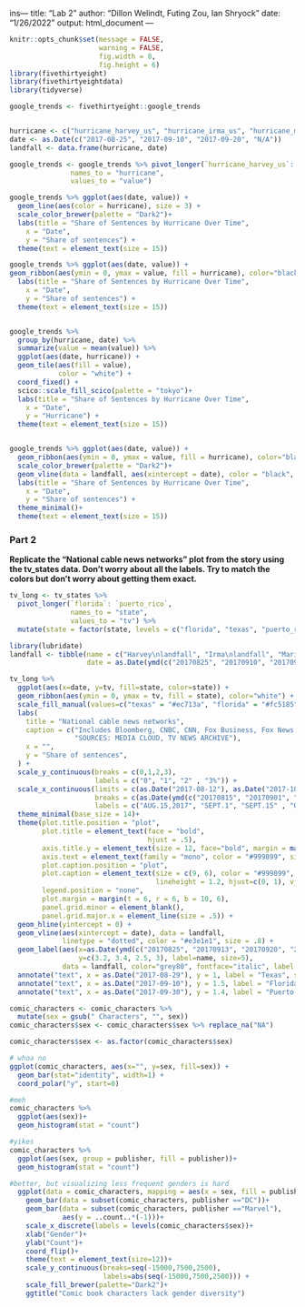 ins---
title: "Lab 2"
author: "Dillon Welindt, Futing Zou, Ian Shryock"
date: "1/26/2022"
output: html_document
---

```r
knitr::opts_chunk$set(message = FALSE,
                      warning = FALSE,
                      fig.width = 8,
                      fig.height = 6)
library(fivethirtyeight)
library(fivethirtyeightdata)
library(tidyverse)
```

```r
google_trends <- fivethirtyeight::google_trends


hurricane <- c("hurricane_harvey_us", "hurricane_irma_us", "hurricane_maria_us", "hurricane_jose_us")
date <- as.Date(c("2017-08-25", "2017-09-10", "2017-09-20", "N/A"))
landfall <- data.frame(hurricane, date)

google_trends <- google_trends %>% pivot_longer(`hurricane_harvey_us`: `hurricane_jose_us`,
               names_to = "hurricane", 
               values_to = "value")

google_trends %>% ggplot(aes(date, value)) +
  geom_line(aes(color = hurricane), size = 3) +
  scale_color_brewer(palette = "Dark2")+
  labs(title = "Share of Sentences by Hurricane Over Time",
    x = "Date", 
    y = "Share of sentences") +
  theme(text = element_text(size = 15))

google_trends %>% ggplot(aes(date, value)) +
geom_ribbon(aes(ymin = 0, ymax = value, fill = hurricane), color="black")+
  labs(title = "Share of Sentences by Hurricane Over Time",
    x = "Date", 
    y = "Share of sentences") +
  theme(text = element_text(size = 15))


google_trends %>% 
  group_by(hurricane, date) %>% 
  summarize(value = mean(value)) %>% 
  ggplot(aes(date, hurricane)) +
  geom_tile(aes(fill = value),
            color = "white") +
  coord_fixed() +
  scico::scale_fill_scico(palette = "tokyo")+
  labs(title = "Share of Sentences by Hurricane Over Time",
    x = "Date", 
    y = "Hurricane") +
  theme(text = element_text(size = 15))


google_trends %>% ggplot(aes(date, value)) +
  geom_ribbon(aes(ymin = 0, ymax = value, fill = hurricane), color="black", size = 1)+
  scale_color_brewer(palette = "Dark2")+
  geom_vline(data = landfall, aes(xintercept = date), color = "black", linetype = "dashed", size = 1.5) +
  labs(title = "Share of Sentences by Hurricane Over Time",
    x = "Date", 
    y = "Share of sentences") +
  theme_minimal()+
  theme(text = element_text(size = 15))
```



### Part 2
__Replicate the “National cable news networks” plot from the story using the tv_states data. Don’t worry about all the labels. Try to match the colors but don’t worry about getting them exact.__

```r
tv_long <- tv_states %>%
  pivot_longer(`florida`: `puerto_rico`,
               names_to = "state", 
               values_to = "tv") %>%
  mutate(state = factor(state, levels = c("florida", "texas", "puerto_rico")))

library(lubridate)
landfall <- tibble(name = c("Harvey\nlandfall", "Irma\nlandfall", "Maria\nlandfall", "Las Vegas\nshooting"),
                   date = as.Date(ymd(c("20170825", "20170910", "20170920", "20171001"))))

tv_long %>% 
  ggplot(aes(x=date, y=tv, fill=state, color=state)) +
  geom_ribbon(aes(ymin = 0, ymax = tv, fill = state), color="white") +
  scale_fill_manual(values=c("texas" = "#ec713a", "florida" = "#fc5185", "puerto_rico" = "#3fc0c9")) +
  labs(
    title = "National cable news networks",
    caption = c("Includes Bloomberg, CNBC, CNN, Fox Business, Fox News and MSNBC.\nFiveThirtyEight",
                "SOURCES: MEDIA CLOUD, TV NEWS ARCHIVE"),
    x = "", 
    y = "Share of sentences",
  ) +
  scale_y_continuous(breaks = c(0,1,2,3),
                     labels = c("0", "1", "2" , "3%")) +
  scale_x_continuous(limits = c(as.Date("2017-08-12"), as.Date("2017-10-12")),
                     breaks = c(as.Date(ymd(c("20170815", "20170901", "20170915", "20171001")))),
                     labels = c("AUG.15,2017", "SEPT.1", "SEPT.15" , "OCT.1")) +
  theme_minimal(base_size = 14)+
  theme(plot.title.position = "plot",
        plot.title = element_text(face = "bold",                 
                                  hjust = .5),
        axis.title.y = element_text(size = 12, face="bold", margin = margin(r = 15)),
        axis.text = element_text(family = "mono", color = "#999899", size = 11),
        plot.caption.position = "plot",
        plot.caption = element_text(size = c(9, 6), color = "#999899", 
                                    lineheight = 1.2, hjust=c(0, 1), vjust=c(.75, .5)),
        legend.position = "none",
        plot.margin = margin(t = 6, r = 6, b = 10, 6),
        panel.grid.minor = element_blank(),
        panel.grid.major.x = element_line(size = .5)) +
  geom_hline(yintercept = 0) +
  geom_vline(aes(xintercept = date), data = landfall,
             linetype = "dotted", color = "#e3e1e1", size = .8) +
  geom_label(aes(x=as.Date(ymd(c("20170825", "20170913", "20170920", "20171001"))), 
                 y=c(3.2, 3.4, 2.5, 3), label=name, size=5), 
             data = landfall, color="grey80", fontface="italic", label.size = NA, inherit.aes = FALSE) +
  annotate("text", x = as.Date("2017-08-29"), y = 1, label = "Texas", size = 5, fontface = "bold") +
  annotate("text", x = as.Date("2017-09-10"), y = 1.5, label = "Florida", size = 5, fontface = "bold") +
  annotate("text", x = as.Date("2017-09-30"), y = 1.4, label = "Puerto Rico", size = 5, fontface = "bold")

```


```r

comic_characters <- comic_characters %>% 
  mutate(sex = gsub(" Characters", "", sex))
comic_characters$sex <- comic_characters$sex %>% replace_na("NA") 

comic_characters$sex <- as.factor(comic_characters$sex) 

# whoa no
ggplot(comic_characters, aes(x="", y=sex, fill=sex)) +
  geom_bar(stat="identity", width=1) +
  coord_polar("y", start=0)

#meh
comic_characters %>% 
  ggplot(aes(sex))+
  geom_histogram(stat = "count")

#yikes
comic_characters %>% 
  ggplot(aes(sex, group = publisher, fill = publisher))+
  geom_histogram(stat = "count")

#better, but visualizing less frequent genders is hard
  ggplot(data = comic_characters, mapping = aes(x = sex, fill = publisher)) +
    geom_bar(data = subset(comic_characters, publisher =="DC"))+
    geom_bar(data = subset(comic_characters, publisher =="Marvel"), 
             aes(y = ..count..*(-1)))+
    scale_x_discrete(labels = levels(comic_characters$sex))+
    xlab("Gender")+
    ylab("Count")+
    coord_flip()+
    theme(text = element_text(size=12))+
    scale_y_continuous(breaks=seq(-15000,7500,2500),
                       labels=abs(seq(-15000,7500,2500))) + 
    scale_fill_brewer(palette="Dark2")+
    ggtitle("Comic book characters lack gender diversity")




```

